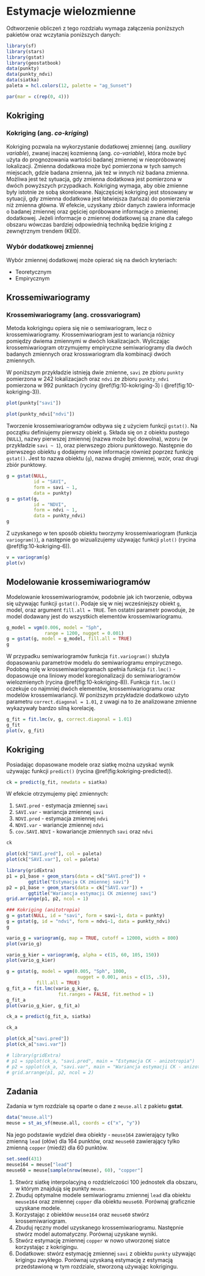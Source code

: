
# Estymacje wielozmienne {#estymacje-wielozmienne}

Odtworzenie obliczeń z tego rozdziału wymaga załączenia poniższych pakietów oraz wczytania poniższych danych:

```r
library(sf)
library(stars)
library(gstat)
library(geostatbook)
data(punkty)
data(punkty_ndvi)
data(siatka)
paleta = hcl.colors(12, palette = "ag_Sunset")
```

```r
par(mar = c(rep(0, 4)))
```

## Kokriging 

### Kokriging (ang. *co-kriging*)

Kokriging pozwala na wykorzystanie dodatkowej zmiennej (ang. *auxiliary variable*), zwanej inaczej kozmienną (ang. *co-variable*), która może być użyta do prognozowania wartości badanej zmiennej w nieopróbowanej lokalizacji.
Zmienna dodatkowa może być pomierzona w tych samych miejscach, gdzie badana zmienna, jak też w innych niż badana zmienna. 
Możliwa jest też sytuacja, gdy zmienna dodatkowa jest pomierzona w dwóch powyższych przypadkach. 
Kokriging wymaga, aby obie zmienne były istotnie ze sobą skorelowane.
Najczęściej kokriging jest stosowany w sytuacji, gdy zmienna dodatkowa jest łatwiejsza (tańsza) do pomierzenia niż zmienna główna. 
W efekcie, uzyskany zbiór danych zawiera informacje o badanej zmiennej oraz gęściej opróbowane informacje o zmiennej dodatkowej.
Jeżeli informacje o zmiennej dodatkowej są znane dla całego obszaru wówczas bardziej odpowiednią techniką będzie kriging z zewnętrznym trendem (KED).

### Wybór dodatkowej zmiennej

Wybór zmiennej dodatkowej może opierać się na dwóch kryteriach:

- Teoretycznym
- Empirycznym
    
<!--
Kroskowariogramy
Kroskorelogramy
-->

## Krossemiwariogramy

### Krossemiwariogramy (ang. **crossvariogram**)

Metoda kokrigingu opiera się nie o semiwariogram, lecz o krossemiwariogramy. 
Krossemiwariogram jest to wariancja różnicy pomiędzy dwiema zmiennymi w dwóch lokalizacjach.
Wyliczając krossemiwariogram otrzymujemy empiryczne semiwariogramy dla dwóch badanych zmiennych oraz krosswariogram dla kombinacji dwóch zmiennych.

W poniższym przykładzie istnieją dwie zmienne, `savi` ze zbioru `punkty` pomierzona w 242 lokalizacjach oraz `ndvi` ze zbioru `punkty_ndvi` pomierzona w 992 punktach (ryciny \@ref(fig:10-kokriging-3) i \@ref(fig:10-kokriging-3)).

```r
plot(punkty["savi"])
```

```r
plot(punkty_ndvi["ndvi"])
```

Tworzenie krossemiwariogramów odbywa się z użyciem funkcji `gstat()`. Na początku definiujemy pierwszy obiekt `g`. 
Składa się on z obiektu pustego (`NULL`), nazwy pierwszej zmiennej (nazwa może być dowolna), wzoru (w przykładzie `savi ~ 1`), oraz pierwszego zbioru punktowego. 
Następnie do pierwszego obiektu `g` dodajemy nowe informacje również poprzez funkcję `gstat()`. Jest to nazwa obiektu (`g`), nazwa drugiej zmiennej, wzór, oraz drugi zbiór punktowy.

```r
g = gstat(NULL, 
          id = "SAVI", 
          form = savi ~ 1, 
          data = punkty)
g = gstat(g, 
          id = "NDVI", 
          form = ndvi ~ 1, 
          data = punkty_ndvi)
g
```

Z uzyskanego w ten sposób obiektu tworzymy krossemiwariogram (funkcja `variogram()`), a następnie go wizualizujemy używając funkcji `plot()` (rycina \@ref(fig:10-kokriging-6)).

```r
v = variogram(g)
plot(v)
```

## Modelowanie krossemiwariogramów

Modelowanie krossemiwariogramów, podobnie jak ich tworzenie, odbywa się używając funkcji `gstat()`. 
Podaje się w niej wcześniejszy obiekt `g`, model, oraz argument `fill.all = TRUE`. 
Ten ostatni parametr powoduje, że model dodawany jest do wszystkich elementów krossemiwariogramu.

```r
g_model = vgm(0.006, model = "Sph",
              range = 1200, nugget = 0.001)
g = gstat(g, model = g_model, fill.all = TRUE)
g
```

W przypadku semiwariogramów funkcja `fit.variogram()` służyła dopasowaniu parametrów modelu do semiwariogramu empirycznego. 
Podobną rolę w krossemiwariogramach spełnia funkcja `fit.lmc()` - dopasowuje ona liniowy model koregionalizacji do semiwariogramów wielozmienych (rycina \@ref(fig:10-kokriging-8)).
Funkcja `fit.lmc()` oczekuje co najmniej dwóch elementów, krossemiwariogramu oraz modelów krossemiwariancji. 
W poniższym przykładzie dodatkowo użyto parametru `correct.diagonal = 1.01`, z uwagi na to że analizowane zmienne wykazywały bardzo silną korelację.

```r
g_fit = fit.lmc(v, g, correct.diagonal = 1.01)
g_fit
plot(v, g_fit)
```

<!--
```r
# plot(variogram(g, map=TRUE, cutoff=12000, width=800))
plot(variogram(g, alpha = c(60, 105, 150, 195)))
```
-->   

## Kokriging 

Posiadając dopasowane modele oraz siatkę można uzyskać wynik używając funkcji `predict()` (rycina \@ref(fig:kokriging-predicted)). 

```r
ck = predict(g_fit, newdata = siatka)
```

W efekcie otrzymujemy pięć zmiennych:

1. `SAVI.pred` - estymacja zmiennej `savi`
2. `SAVI.var` - wariancja zmiennej `savi`
3. `NDVI.pred` - estymacja zmiennej `ndvi`
4. `NDVI.var` - wariancje zmiennej `ndvi`
5. `cov.SAVI.NDVI` - kowariancje zmiennych `savi` oraz `ndvi`

```r
ck
```

```r
plot(ck["SAVI.pred"], col = paleta)
plot(ck["SAVI.var"], col = paleta)
```

```r
library(gridExtra)
p1 = p1_base + geom_stars(data = ck["SAVI.pred"]) +
        ggtitle("Estymacja CK zmiennej savi")
p2 = p1_base + geom_stars(data = ck["SAVI.var"]) + 
        ggtitle("Wariancja estymacji CK zmiennej savi")
grid.arrange(p1, p2, ncol = 1)
```

```r
### Kokriging (anitotropia)
g = gstat(NULL, id = "savi", form = savi~1, data = punkty)
g = gstat(g, id = "ndvi", form = ndvi~1, data = punkty_ndvi)
g

vario_g = variogram(g, map = TRUE, cutoff = 12000, width = 800)
plot(vario_g)

vario_g_kier = variogram(g, alpha = c(15, 60, 105, 150))
plot(vario_g_kier)

g = gstat(g, model = vgm(0.005, "Sph", 1000, 
                          nugget = 0.001, anis = c(15, .5)),
           fill.all = TRUE)
g_fit_a = fit.lmc(vario_g_kier, g, 
                   fit.ranges = FALSE, fit.method = 1)
g_fit_a
plot(vario_g_kier, g_fit_a)

ck_a = predict(g_fit_a, siatka)

ck_a
```

```r
plot(ck_a["savi.pred"])
plot(ck_a["savi.var"])
```

```r
# library(gridExtra)
# p1 = spplot(ck_a, "savi.pred", main = "Estymacja CK - anizotropia")
# p2 = spplot(ck_a, "savi.var", main = "Wariancja estymacji CK - anizotropia")
# grid.arrange(p1, p2, ncol = 2)
```

<!--   
## Kokriging pełny i medianowy, kokriging kolokacyjny, 
## Kokriging na podstawie uproszczonych modeli Markowa I i II
-->

## Zadania {#z10}

Zadania w tym rozdziale są oparte o dane z `meuse.all` z pakietu **gstat**.

```r
data("meuse.all")
meuse = st_as_sf(meuse.all, coords = c("x", "y"))
```

Na jego podstawie wydziel dwa obiekty - `meuse164` zawierający tylko zmienną `lead` (ołów) dla 164 punktów, oraz `meuse60` zawierający tylko zmienną `copper` (miedź) dla 60 punktów.

```r
set.seed(431)
meuse164 = meuse["lead"]
meuse60 = meuse[sample(nrow(meuse), 60), "copper"]
```

1. Stwórz siatkę interpolacyjną o rozdzielczości 100 jednostek dla obszaru, w którym znajdują się punkty `meuse`.
2. Zbuduj optymalne modele semiwariogramu zmiennej `lead` dla obiektu `meuse164` oraz zmiennej `copper` dla obiektu `meuse60`.
Porównaj graficznie uzyskane modele.
3. Korzystając z obiektów `meuse164` oraz `meuse60` stwórz krossemiwariogram.
4. Zbuduj ręczny model uzyskanego krossemiwariogramu.
Następnie stwórz model automatyczny.
Porównaj uzyskane wyniki.
5. Stwórz estymację zmiennej `copper` w nowo utworzonej siatce korzystając z kokrigingu.
6. Dodatkowe: stwórz estymację zmiennej `savi` z obiektu `punkty` używając krigingu zwykłego. 
Porównaj uzyskaną estymację z estymacją przedstawioną w tym rozdziale, stworzoną używając kokrigingu.
